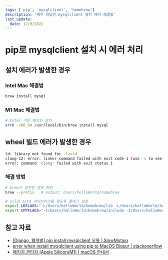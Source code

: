 ```yaml
---
tags: ['pip', 'mysqlclient', 'homebrew']
description: '매우 화났던 mysqlclient 설치 에러 해결법'
last_update:
  date: 12/9/2022
---
```


# pip로 mysqlclient 설치 시 에러 처리

## 설치 에러가 발생한 경우

### Intel Mac 해결법

```bash
brew install mysql
```

### M1 Mac 해결법

```bash
# Intel 기반 패키지 설치
arch -x86_64 /usr/local/bin/brew install mysql
```

## wheel 빌드 에러가 발생한 경우

```bash
ld: library not found for -lzstd
clang-12: error: linker command failed with exit code 1 (use -v to see invocation)
error: command 'clang' failed with exit status 1
```

### 해결 방법

```bash
# brew가 설치된 경로 확인
brew --prefix   # output: Users/helloWorld/homebrew

# ssl과 zstd 라이브러리를 찾도록 플래그 설정
export LDFLAGS="-L/Users/helloWorld/homebrew/lib -L/Users/helloWorld/homebrew/opt/openssl/lib"
export CPPFLAGS="-I/Users/helloWorld/homebrew/include -I/Users/helloWorld/homebrew/opt/openssl/include"
```

## 참고 자료

-   [[Django, 웹개발] pip install mysqlclient 오류 | SlowMotion](https://slow-motionn.tistory.com/12)
-   [error when install mysqlclient using pip to MacOS Bigsur | stackoverflow](https://stackoverflow.com/questions/67767255/error-when-install-mysqlclient-using-pip-to-macos-bigsur)
-   [패키지 관리자 (Apple Silicon/M1) | macOS 안내서](https://subicura.com/mac/dev/apple-silicon.html#apple-silicon-m1)